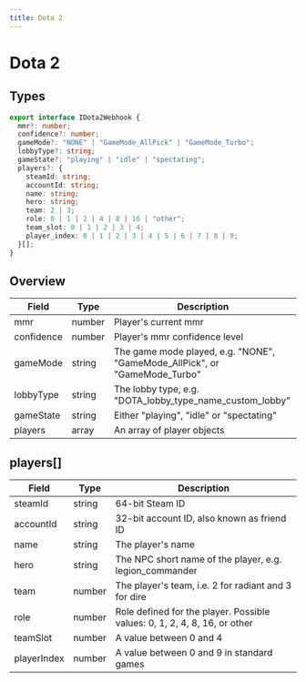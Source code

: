 ```yaml
---
title: Dota 2
---
```


# Dota 2

## Types

```ts
export interface IDota2Webhook {
  mmr?: number;
  confidence?: number;
  gameMode?: "NONE" | "GameMode_AllPick" | "GameMode_Turbo";
  lobbyType?: string;
  gameState?: "playing" | "idle" | "spectating";
  players?: {
    steamId: string;
    accountId: string;
    name: string;
    hero: string;
    team: 2 | 3;
    role: 0 | 1 | 2 | 4 | 8 | 16 | "other";
    team_slot: 0 | 1 | 2 | 3 | 4;
    player_index: 0 | 1 | 2 | 3 | 4 | 5 | 6 | 7 | 8 | 9;
  }[];
}
```

## Overview

| Field      | Type   | Description                                                                |
| ---------- | ------ | -------------------------------------------------------------------------- |
| mmr        | number | Player's current mmr                                                       |
| confidence | number | Player's mmr confidence level                                              |
| gameMode   | string | The game mode played, e.g. "NONE", "GameMode_AllPick", or "GameMode_Turbo" |
| lobbyType  | string | The lobby type, e.g. "DOTA_lobby_type_name_custom_lobby"                   |
| gameState  | string | Either "playing", "idle" or "spectating"                                   |
| players    | array  | An array of player objects                                                 |

## players[]

| Field       | Type   | Description                                                               |
| ----------- | ------ | ------------------------------------------------------------------------- |
| steamId     | string | 64-bit Steam ID                                                           |
| accountId   | string | 32-bit account ID, also known as friend ID                                |
| name        | string | The player's name                                                         |
| hero        | string | The NPC short name of the player, e.g. legion_commander                   |
| team        | number | The player's team, i.e. 2 for radiant and 3 for dire                      |
| role        | number | Role defined for the player. Possible values: 0, 1, 2, 4, 8, 16, or other |
| teamSlot    | number | A value between 0 and 4                                                   |
| playerIndex | number | A value between 0 and 9 in standard games                                 |
